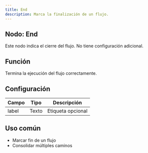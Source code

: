 ```yaml
---
title: End
description: Marca la finalización de un flujo.
---
```



## Nodo: End

Este nodo indica el cierre del flujo. No tiene configuración adicional.

## Función
Termina la ejecución del flujo correctamente.

## Configuración

| Campo | Tipo | Descripción        |
|--------|------|--------------------|
| label  | Texto | Etiqueta opcional |

## Uso común
- Marcar fin de un flujo
- Consolidar múltiples caminos
